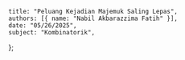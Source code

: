     title: "Peluang Kejadian Majemuk Saling Lepas",
    authors: [{ name: "Nabil Akbarazzima Fatih" }],
    date: "05/26/2025",
    subject: "Kombinatorik",
};